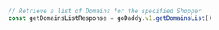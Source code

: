 ```typescript index.ts
// Retrieve a list of Domains for the specified Shopper
const getDomainsListResponse = goDaddy.v1.getDomainsList()
```